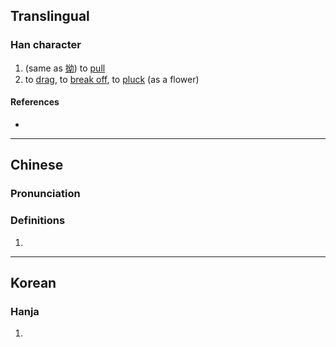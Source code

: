 {{character info/new}}
==Translingual==

===Han character===
{{Han char|rn=9|rad=人|as=05|sn=7|four=24227|canj=OVIS|ids=⿰亻幼}}

# (same as [[拗]]) to [[pull]]
# to [[drag]], to [[break off]], to [[pluck]] (as a flower)

====References====
* {{Han ref|kx=0097.050|hdz=10141.060|uh=3443|ud=13379}}

----

==Chinese==
{{zh-forms}}

===Pronunciation===
{{zh-pron
|m=ǎo
|c=au2,au3,paai1
|mc=y
|oc=
|ma=
|cat=v
}}

===Definitions===
{{zh-hanzi}}

# {{rfdef|lang=zh}}

----

==Korean==

===Hanja===
{{ko-hanja|hangeul=요|rv=yo|mr=yo|y=yo|eumhun=헤매다|ehrv=hemaeda|ehmr=hemaeda|ehy=heymayta}}

# {{defn|lang=ko|sort=人05}}